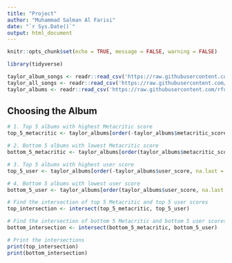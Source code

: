 ```yaml
---
title: "Project"
author: "Muhammad Salman Al Farisi"
date: "`r Sys.Date()`"
output: html_document
---
```


```r
knitr::opts_chunk$set(echo = TRUE, message = FALSE, warning = FALSE)
```

```r
library(tidyverse)
```

```r
taylor_album_songs <- readr::read_csv('https://raw.githubusercontent.com/rfordatascience/tidytuesday/master/data/2023/2023-10-17/taylor_album_songs.csv')
taylor_all_songs <- readr::read_csv('https://raw.githubusercontent.com/rfordatascience/tidytuesday/master/data/2023/2023-10-17/taylor_all_songs.csv')
taylor_albums <- readr::read_csv('https://raw.githubusercontent.com/rfordatascience/tidytuesday/master/data/2023/2023-10-17/taylor_albums.csv')
```

## Choosing the Album
```r
# 1. Top 5 albums with highest Metacritic score
top_5_metacritic <- taylor_albums[order(-taylor_albums$metacritic_score, na.last = NA), ][1:5, "album_name"]

# 2. Bottom 5 albums with lowest Metacritic score
bottom_5_metacritic <- taylor_albums[order(taylor_albums$metacritic_score, na.last = NA), ][1:5, "album_name"]

# 3. Top 5 albums with highest user score
top_5_user <- taylor_albums[order(-taylor_albums$user_score, na.last = NA), ][1:5, "album_name"]

# 4. Bottom 5 albums with lowest user score
bottom_5_user <- taylor_albums[order(taylor_albums$user_score, na.last = NA), ][1:5, "album_name"]

# Find the intersection of top 5 Metacritic and top 5 user scores
top_intersection <- intersect(top_5_metacritic, top_5_user)

# Find the intersection of bottom 5 Metacritic and bottom 5 user scores
bottom_intersection <- intersect(bottom_5_metacritic, bottom_5_user)

# Print the intersections
print(top_intersection)
print(bottom_intersection)
```

